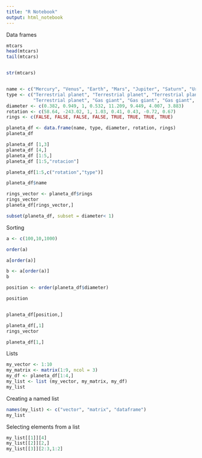 ```yaml
---
title: "R Notebook"
output: html_notebook
---
```

Data frames
```r
mtcars
head(mtcars)
tail(mtcars)


str(mtcars)


name <- c("Mercury", "Venus", "Earth", "Mars", "Jupiter", "Saturn", "Uranus", "Neptune")
type <- c("Terrestrial planet", "Terrestrial planet", "Terrestrial planet", 
          "Terrestrial planet", "Gas giant", "Gas giant", "Gas giant", "Gas giant")
diameter <- c(0.382, 0.949, 1, 0.532, 11.209, 9.449, 4.007, 3.883)
rotation <- c(58.64, -243.02, 1, 1.03, 0.41, 0.43, -0.72, 0.67)
rings <- c(FALSE, FALSE, FALSE, FALSE, TRUE, TRUE, TRUE, TRUE)

planeta_df <- data.frame(name, type, diameter, rotation, rings)
planeta_df

```
```r
planeta_df [1,3]
planeta_df [4,]
planeta_df [1:5,]
planeta_df [1:5,"rotacion"]
```
```r
planeta_df[1:5,c("rotation","type")]


```
```r
planeta_df$name

rings_vector <- planeta_df$rings
rings_vector
planeta_df[rings_vector,]

```


```r
subset(planeta_df, subset = diameter< 1)
```

Sorting 

```r
a <- c(100,10,1000)

order(a)

a[order(a)]

b <- a[order(a)]
b

position <- order(planeta_df$diameter)

position


planeta_df[position,]

planeta_df[,1]
rings_vector

planeta_df[1,]


```


Lists

```r

my_vector <- 1:10
my_matrix <- matrix(1:9, ncol = 3)
my_df <- planeta_df[1:4,]
my_list <- list (my_vector, my_matrix, my_df)
my_list
```

Creating a named list
```r

names(my_list) <- c("vector", "matrix", "dataframe")
my_list
```

Selecting elements from a list

```r

my_list[[1]][4]
my_list[[2]][2,]
my_list[[3]][2:3,1:2]
```


